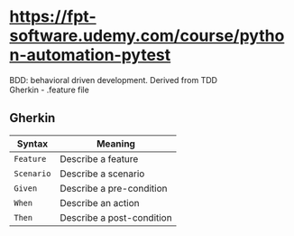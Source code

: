 # https://fpt-software.udemy.com/course/python-automation-pytest

BDD: behavioral driven development. Derived from TDD  
Gherkin - .feature file

## Gherkin

| Syntax     | Meaning                   |
| ---------- | ------------------------- |
| `Feature`  | Describe a feature        |
| `Scenario` | Describe a scenario       |
| `Given`    | Describe a pre-condition  |
| `When`     | Describe an action        |
| `Then`     | Describe a post-condition |
